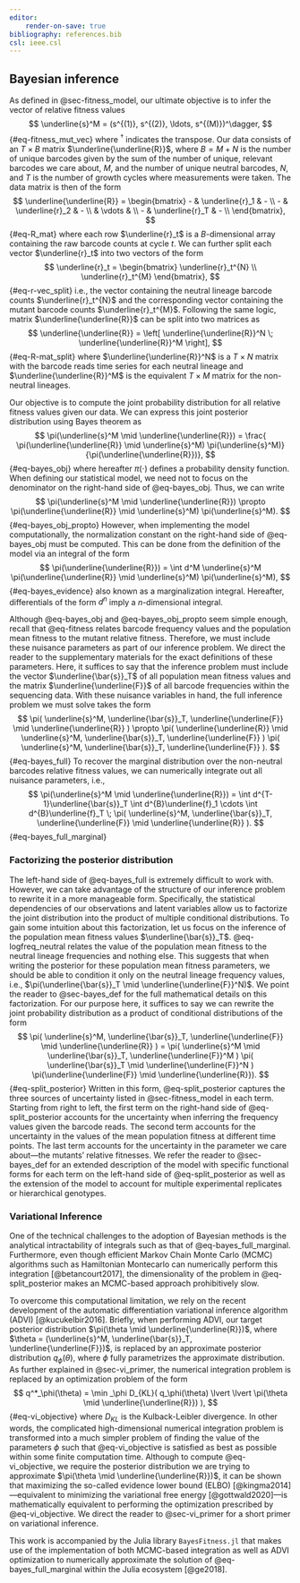 ```yaml
---
editor:
    render-on-save: true
bibliography: references.bib
csl: ieee.csl
---
```

## Bayesian inference {#sec-bayesian_inference}

As defined in @sec-fitness_model, our ultimate objective is to infer the vector
of relative fitness values
$$
\underline{s}^M = (s^{(1)}, s^{(2)}, \ldots, s^{(M)})^\dagger,
$${#eq-fitness_mut_vec}
where $^\dagger$ indicates the transpose. Our data consists of an $T \times B$
matrix $\underline{\underline{R}}$, where $B = M + N$ is the number of unique
barcodes given by the sum of the number of unique, relevant barcodes we care
about, $M$, and the number of unique neutral barcodes, $N$, and $T$ is the
number of growth cycles where measurements were taken. The data matrix is then
of the form
$$
\underline{\underline{R}} = \begin{bmatrix}
- & \underline{r}_1 & - \\
- & \underline{r}_2 & - \\
 & \vdots & \\
- & \underline{r}_T & - \\
\end{bmatrix},
$${#eq-R_mat}
where each row $\underline{r}_t$ is a $B$-dimensional array containing the raw
barcode counts at cycle $t$. We can further split each vector $\underline{r}_t$
into two vectors of the form
$$
\underline{r}_t = \begin{bmatrix}
\underline{r}_t^{N} \\
\underline{r}_t^{M}
\end{bmatrix},
$${#eq-r-vec_split}
i.e., the vector containing the neutral lineage barcode counts
$\underline{r}_t^{N}$ and the corresponding vector containing the mutant barcode
counts $\underline{r}_t^{M}$. Following the same logic, matrix
$\underline{\underline{R}}$ can be split into two matrices as
$$
\underline{\underline{R}} = \left[ 
\underline{\underline{R}}^N \; \underline{\underline{R}}^M
\right],
$${#eq-R-mat_split}
where $\underline{\underline{R}}^N$ is a $T \times N$ matrix with the barcode
reads time series for each neutral lineage and $\underline{\underline{R}}^M$ is
the equivalent $T \times M$ matrix for the non-neutral lineages.

Our objective is to compute the joint probability distribution for all relative
fitness values given our data. We can express this joint posterior distribution
using Bayes theorem as
$$
\pi(\underline{s}^M \mid \underline{\underline{R}}) = \frac{
\pi(\underline{\underline{R}} \mid \underline{s}^M) 
\pi(\underline{s}^M)}
{\pi(\underline{\underline{R}})},
$${#eq-bayes_obj}
where hereafter $\pi(\cdot)$ defines a probability density function. When
defining our statistical model, we need not to focus on the denominator on the
right-hand side of @eq-bayes_obj. Thus, we can write
$$
\pi(\underline{s}^M \mid \underline{\underline{R}}) \propto
\pi(\underline{\underline{R}} \mid \underline{s}^M) 
\pi(\underline{s}^M).
$${#eq-bayes_obj_propto}
However, when implementing the model computationally, the normalization constant
on the right-hand side of @eq-bayes_obj must be computed. This can be done from
the definition of the model via an integral of the form
$$
\pi(\underline{\underline{R}}) = \int d^M \underline{s}^M
\pi(\underline{\underline{R}} \mid \underline{s}^M) 
\pi(\underline{s}^M),
$${#eq-bayes_evidence}
also known as a marginalization integral. Hereafter, differentials of the form
$d^n$ imply a $n$-dimensional integral.

Although @eq-bayes_obj and @eq-bayes_obj_propto seem simple enough, recall that
@eq-fitness relates barcode frequency values and the population mean fitness to
the mutant relative fitness. Therefore, we must include these nuisance
parameters as part of our inference problem. We direct the reader to the
supplementary materials for the exact definitions of these parameters. Here, it
suffices to say that the inference problem must include the vector
$\underline{\bar{s}}_T$ of all population mean fitness values and the matrix
$\underline{\underline{F}}$ of all barcode frequencies within the sequencing
data. With these nuisance variables in hand, the full inference problem we must
solve takes the form
$$
\pi(
    \underline{s}^M, \underline{\bar{s}}_T, \underline{\underline{F}} \mid
    \underline{\underline{R}}
) \propto
\pi(
    \underline{\underline{R}} \mid
    \underline{s}^M, \underline{\bar{s}}_T, \underline{\underline{F}}
)
\pi(
    \underline{s}^M, \underline{\bar{s}}_T, \underline{\underline{F}}
).
$${#eq-bayes_full}
To recover the marginal distribution over the non-neutral barcodes relative
fitness values, we can numerically integrate out all nuisance parameters, i.e.,
$$
\pi(\underline{s}^M \mid \underline{\underline{R}}) =
\int d^{T-1}\underline{\bar{s}}_T
\int d^{B}\underline{f}_1 \cdots
\int d^{B}\underline{f}_T
\;
\pi(
    \underline{s}^M, \underline{\bar{s}}_T, \underline{\underline{F}} \mid
    \underline{\underline{R}}
).
$${#eq-bayes_full_marginal}

### Factorizing the posterior distribution {#seq-split_posterior}

The left-hand side of @eq-bayes_full is extremely difficult to work with.
However, we can take advantage of the structure of our inference problem to
rewrite it in a more manageable form. Specifically, the statistical dependencies
of our observations and latent variables allow us to factorize the joint
distribution into the product of multiple conditional distributions. To gain
some intuition about this factorization, let us focus on the inference of the
population mean fitness values $\underline{\bar{s}}_T$. @eq-logfreq_neutral
relates the value of the population mean fitness to the neutral lineage
frequencies and nothing else. This suggests that when writing the posterior for
these population mean fitness parameters, we should be able to condition it only
on the neutral lineage frequency values, i.e., $\pi(\underline{\bar{s}}_T \mid
\underline{\underline{F}}^N)$. We point the reader to @sec-bayes_def for the
full mathematical details on this factorization. For our purpose here, it
suffices to say we can rewrite the joint probability distribution as a product
of conditional distributions of the form
$$
\pi(
    \underline{s}^M, \underline{\bar{s}}_T, \underline{\underline{F}} \mid
    \underline{\underline{R}}
) =
\pi(
    \underline{s}^M \mid \underline{\bar{s}}_T, \underline{\underline{F}}^M
)
\pi(
    \underline{\bar{s}}_T \mid \underline{\underline{F}}^N
)
\pi(\underline{\underline{F}} \mid \underline{\underline{R}}).
$${#eq-split_posterior}
Written in this form, @eq-split_posterior captures the three sources of
uncertainty listed in @sec-fitness_model in each term. Starting from right to
left, the first term on the right-hand side of @eq-split_posterior accounts for
the uncertainty when inferring the frequency values given the barcode reads. The
second term accounts for the uncertainty in the values of the mean population
fitness at different time points. The last term accounts for the uncertainty in
the parameter we care about---the mutants' relative fitnesses. We refer the
reader to @sec-bayes_def for an extended description of the model with specific
functional forms for each term on the left-hand side of @eq-split_posterior as
well as the extension of the model to account for multiple experimental
replicates or hierarchical genotypes.

### Variational Inference

One of the technical challenges to the adoption of Bayesian methods is the
analytical intractability of integrals such as that of @eq-bayes_full_marginal.
Furthermore, even though efficient Markov Chain Monte Carlo (MCMC) algorithms
such as Hamiltonian Montecarlo can numerically perform this integration
[@betancourt2017], the dimensionality of the problem in @eq-split_posterior
makes an MCMC-based approach prohibitively slow.

To overcome this computational limitation, we rely on the recent development of
the automatic differentiation variational inference algorithm (ADVI)
[@kucukelbir2016]. Briefly, when performing ADVI, our target posterior
distribution $\pi(\theta \mid \underline{\underline{R}})$, where $\theta =
(\underline{s}^M, \underline{\bar{s}}_T, \underline{\underline{F}})$, is
replaced by an approximate posterior distribution $q_\phi(\theta)$, where $\phi$
fully parametrizes the approximate distribution. As further explained in
@sec-vi_primer, the numerical integration problem is replaced by an optimization
problem of the form
$$
q^*_\phi(\theta) = \min _\phi
D_{KL}(
    q_\phi(\theta) \lvert \lvert
    \pi(\theta \mid \underline{\underline{R}})
),
$${#eq-vi_objective}
where $D_{KL}$ is the Kulback-Leibler divergence. In other words, the
complicated high-dimensional numerical integration problem is transformed into a
much simpler problem of finding the value of the parameters $\phi$ such that
@eq-vi_objective is satisfied as best as possible within some finite computation
time. Although to compute @eq-vi_objective, we require the posterior
distribution we are trying to approximate $\pi(\theta \mid
\underline{\underline{R}})$, it can be shown that maximizing the so-called
evidence lower bound (ELBO) [@kingma2014]---equivalent to minimizing the
variational free energy [@gottwald2020]---is mathematically equivalent to
performing the optimization prescribed by @eq-vi_objective. We direct the reader
to @sec-vi_primer for a short primer on variational inference.

This work is accompanied by the Julia library `BayesFitness.jl` that makes use
of the implementation of both MCMC-based integration as well as ADVI
optimization to numerically approximate the solution of @eq-bayes_full_marginal
within the Julia ecosystem [@ge2018].